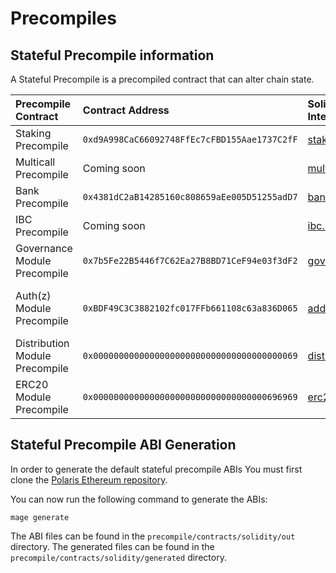 # Precompiles

## Stateful Precompile information

A Stateful Precompile is a precompiled contract that can alter chain state.

| Precompile Contract            | Contract Address                             | Solidity Interface                                                                                                  | Associated Module                                                                                                            |
| :----------------------------- | :------------------------------------------- | :------------------------------------------------------------------------------------------------------------------ | :----------------------------------------------------------------------------                                                |
| Staking Precompile             | `0xd9A998CaC66092748FfEc7cFBD155Aae1737C2fF` | [staking.sol](https://github.com/berachain/polaris/blob/main/contracts/src/cosmos/precompile/staking.sol)           | [Staking Module](https://docs.cosmos.network/v0.47/modules/staking)                                                          |
| Multicall Precompile           | Coming soon                                  | [multicall.sol]()                                                                                                   | [Ethereum Multicall](https://github.com/mds1/multicall)                                                                      |
| Bank Precompile                | `0x4381dC2aB14285160c808659aEe005D51255adD7` | [bank.sol](https://github.com/berachain/polaris/blob/main/contracts/src/cosmos/precompile/bank.sol)                 | [Bank Module](https://docs.cosmos.network/v0.47/modules/bank)                                                                |
| IBC Precompile                 | Coming soon                                  | [ibc.sol]()                                                                                                         | [IBC](https://ibc.cosmos.network/)                                                                                           |
| Governance Module Precompile   | `0x7b5Fe22B5446f7C62Ea27B8BD71CeF94e03f3dF2` | [governance.sol](https://github.com/berachain/polaris/blob/main/contracts/src/cosmos/precompile/governance.sol)     | [Governance Module](https://docs.cosmos.network/v0.47/modules/gov)                                                           |
| Auth(z) Module Precompile      | `0xBDF49C3C3882102fc017FFb661108c63a836D065` | [address.sol](https://github.com/berachain/polaris/blob/main/contracts/src/cosmos/precompile/auth.sol)              | [Auth Module](https://docs.cosmos.network/main/modules/auth), [Authz Module](https://docs.cosmos.network/main/modules/authz) |
| Distribution Module Precompile | `0x0000000000000000000000000000000000000069` | [distribution.sol](https://github.com/berachain/polaris/blob/main/contracts/src/cosmos/precompile/distribution.sol) | [Distribution Module](https://docs.cosmos.network/v0.47/modules/distribution)                                                |
| ERC20 Module Precompile        | `0x0000000000000000000000000000000000696969` | [erc20.sol](https://github.com/berachain/polaris/blob/main/contracts/src/cosmos/precompile/erc20.sol)               | [ERC20 Module](./erc20-middleware)                                                                                           |

## Stateful Precompile ABI Generation

In order to generate the default stateful precompile ABIs
You must first clone the [Polaris Ethereum repository](https://github.com/berachain/polaris).

You can now run the following command to generate the ABIs:

`mage generate`

The ABI files can be found in the `precompile/contracts/solidity/out` directory. The generated files
can be found in the `precompile/contracts/solidity/generated` directory.
